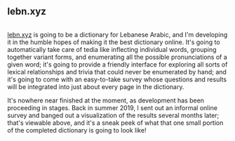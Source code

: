 ## lebn.xyz

<Image n={0} float="left" marginRight="1em" />

[lebn.xyz](https://lebn.xyz) is going to be a dictionary for Lebanese Arabic, and I'm developing it in the humble hopes of making it the best dictionary online. It's going to automatically take care of tedia like inflecting individual words, grouping together variant forms, and enumerating all the possible pronunciations of a given word; it's going to provide a friendly interface for exploring all sorts of lexical relationships and trivia that could never be enumerated by hand; and it's going to come with an easy-to-take survey whose questions and results will be integrated into just about every page in the dictionary.

It's nowhere near finished at the moment, as development has been proceeding in stages. Back in summer 2019, I sent out an informal online survey and banged out a visualization of the results several months later; that's viewable above, and it's a sneak peek of what that one small portion of the completed dictionary is going to look like!
